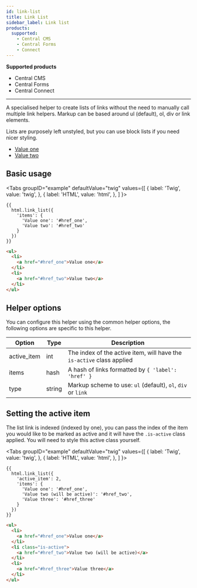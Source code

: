 ```yaml
---
id: link-list
title: Link List
sidebar_label: Link list
products:
  supported:
    - Central CMS
    - Central Forms
    - Connect
---
```


<div className="product-support">
  <strong>Supported products</strong>
  <ul>
    <li className="product-support--supported"><FontAwesomeIcon icon="fa-solid fa-check-circle" /> Central CMS</li>
    <li className="product-support--supported"><FontAwesomeIcon icon="fa-solid fa-check-circle" /> Central Forms</li>
    <li className="product-support--supported"><FontAwesomeIcon icon="fa-solid fa-check-circle" /> Central Connect</li>
  </ul>
</div>

----

A specialised helper to create lists of links without the need to manually call multiple link helpers. Markup can be based around ul (default), ol, div or link elements.

Lists are purposely left unstyled, but you can use block lists if you need nicer styling.

<div className="d-example">
  <ul>
    <li>
      <a href="#href_one">Value one</a>
    </li>
    <li>
      <a href="#href_two">Value two</a>
    </li>
  </ul>
</div>

## Basic usage

<Tabs
  groupID="example"
  defaultValue="twig"
  values={[
    { label: 'Twig', value: 'twig', },
    { label: 'HTML', value: 'html', },
  ]
}>
<TabItem value="twig">

```twig
{{
  html.link_list({
    'items': {
      'Value one': '#href_one',
      'Value two': '#href_two'
    }
  })
}}
```

</TabItem>
<TabItem value="html">

```html
<ul>
  <li>
    <a href="#href_one">Value one</a>
  </li>
  <li>
    <a href="#href_two">Value two</a>
  </li>
</ul>
```

</TabItem>
</Tabs>

## Helper options

You can configure this helper using the common helper options, the following options are specific to this helper.

| Option | Type | Description |
| ------ | ---- | ----------- |
| active_item | int | The index of the active item, will have the `is-active` class applied |
| items | hash | A hash of links formatted by `{ 'label': 'href' }` |
| type | string | Markup scheme to use: `ul` (default), `ol`, `div` or `link` |

## Setting the active item

The list link is indexed (indexed by one), you can pass the index of the item you would like to be marked as active and it will have the `.is-active` class applied. You will need to style this active class yourself.

<Tabs
  groupID="example"
  defaultValue="twig"
  values={[
    { label: 'Twig', value: 'twig', },
    { label: 'HTML', value: 'html', },
  ]
}>
<TabItem value="twig">

```twig
{{
  html.link_list({
    'active_item': 2,
    'items': {
      'Value one': '#href_one',
      'Value two (will be active)': '#href_two',
      'Value three': '#href_three'
    }
  })
}}
```

</TabItem>
<TabItem value="html">

```html
<ul>
  <li>
    <a href="#href_one">Value one</a>
  </li>
  <li class="is-active">
    <a href="#href_two">Value two (will be active)</a>
  </li>
  <li>
    <a href="#href_three">Value three</a>
  </li>
</ul>
```

</TabItem>
</Tabs>
